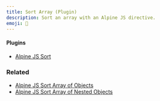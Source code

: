 ```yaml
---
title: Sort Array (Plugin)
description: Sort an array with an Alpine JS directive.
emoji: 🐑
---
```


#### Plugins

- [Alpine JS Sort](https://github.com/markmead/alpinejs-sort)

### Related

- [Alpine JS Sort Array of Objects](/components/sort-objects)
- [Alpine JS Sort Array of Nested Objects](/components/sort-objects-nested)

<Preview componentId="sort" />
